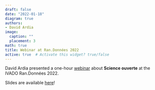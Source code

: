 ```yaml
---
draft: false
date: "2022-01-18"
diagram: true
authors: 
- David Ardia
image:
  caption: ""
  placement: 3
math: true
title: Webinar at Ran.Données 2022
active: true  # Activate this widget? true/false
---
```


David Ardia presented a one-hour [webinar](https://www.youtube.com/watch?v=jjqEvDcnG3I) about **Science ouverte** at the IVADO Ran.Données 2022.

Slides are available [here](https://www.dropbox.com/s/1r92z7aj5ze6j4t/202201%20RandDonnees.pdf?dl=0)!